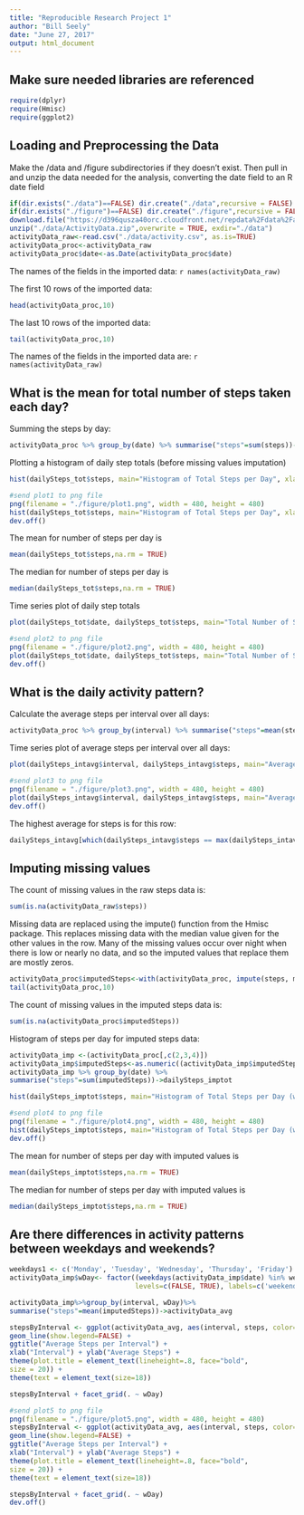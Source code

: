---
title: "Reproducible Research Project 1"
author: "Bill Seely"
date: "June 27, 2017"
output: html_document
---
## Make sure needed libraries are referenced

```{r setup, results="hide",warning=FALSE, message=FALSE}
require(dplyr)
require(Hmisc)
require(ggplot2)
```

## Loading and Preprocessing the Data

Make the /data and /figure subdirectories if they doesn't exist.
Then pull in and unzip the data needed for the analysis,
converting the date field to an R date field


```{r getdata, echo=TRUE}
if(dir.exists("./data")==FALSE) dir.create("./data",recursive = FALSE)
if(dir.exists("./figure")==FALSE) dir.create("./figure",recursive = FALSE)
download.file("https://d396qusza40orc.cloudfront.net/repdata%2Fdata%2Factivity.zip", destfile="./data/ActivityData.zip")
unzip("./data/ActivityData.zip",overwrite = TRUE, exdir="./data")
activityData_raw<-read.csv("./data/activity.csv", as.is=TRUE)
activityData_proc<-activityData_raw
activityData_proc$date<-as.Date(activityData_proc$date)
```

The names of the fields in the imported data:
`r names(activityData_raw)`

The first 10 rows of the imported data:
```{r,echo=FALSE}
head(activityData_proc,10)
```

The last 10 rows of the imported data:
```{r,echo=FALSE}
tail(activityData_proc,10)
```

The names of the fields in the imported data are:
`r names(activityData_raw)`

## What is the mean for total number of steps taken each day?

Summing the steps by day:
```{r,echo=TRUE}
activityData_proc %>% group_by(date) %>% summarise("steps"=sum(steps))->dailySteps_tot
```

Plotting a histogram of daily step totals (before missing values imputation)
```{r plot1, echo=TRUE}
hist(dailySteps_tot$steps, main="Histogram of Total Steps per Day", xlab = "Steps")
```

```{r outplot1, include=FALSE}
#send plot1 to png file
png(filename = "./figure/plot1.png", width = 480, height = 480)
hist(dailySteps_tot$steps, main="Histogram of Total Steps per Day", xlab = "Steps")
dev.off()
```


The mean for number of steps per day is
```{r echo=TRUE}
mean(dailySteps_tot$steps,na.rm = TRUE)
```
The median for number of steps per day is
```{r echo=TRUE}
median(dailySteps_tot$steps,na.rm = TRUE)
```

Time series plot of daily step totals
```{r plot2, echo=TRUE}
plot(dailySteps_tot$date, dailySteps_tot$steps, main="Total Number of Steps per Day", xlab="Date", ylab="Steps", type="b")
```

```{r outplot2, include=FALSE}
#send plot2 to png file
png(filename = "./figure/plot2.png", width = 480, height = 480)
plot(dailySteps_tot$date, dailySteps_tot$steps, main="Total Number of Steps per Day", xlab="Date", ylab="Steps", type="b")
dev.off()
```

## What is the daily activity pattern?

Calculate the average steps per interval over all days:

```{r}
activityData_proc %>% group_by(interval) %>% summarise("steps"=mean(steps, na.rm=TRUE))->dailySteps_intavg
```


Time series plot of average steps per interval over all days:

```{r plot3, echo=TRUE}
plot(dailySteps_intavg$interval, dailySteps_intavg$steps, main="Average Steps per Interval", xlab="Interval", ylab="Avg. Steps for Interval", type="l", col="red")
```

```{r outplot3, include=FALSE}
#send plot3 to png file
png(filename = "./figure/plot3.png", width = 480, height = 480)
plot(dailySteps_intavg$interval, dailySteps_intavg$steps, main="Average Steps per Interval", xlab="Interval", ylab="Avg. Steps for Interval", type="l", col="red")
dev.off()
```

The highest average for steps is for this row:
```{r echo=TRUE} 
dailySteps_intavg[which(dailySteps_intavg$steps == max(dailySteps_intavg$steps, na.rm=TRUE)), ]
```


## Imputing missing values

The count of missing values in the raw steps data is:
```{r echo=TRUE}
sum(is.na(activityData_raw$steps))
```

Missing data are replaced using the impute() function from the Hmisc package.
This replaces missing data with the median value given for the other values in the row. Many of the missing values occur over night when there is low or nearly no data, and so the imputed values that replace them are mostly zeros. 

```{r, echo=TRUE}
activityData_proc$imputedSteps<-with(activityData_proc, impute(steps, median))
tail(activityData_proc,10)
```

The count of missing values in the imputed steps data is:
```{r echo=TRUE}
sum(is.na(activityData_proc$imputedSteps))
```

Histogram of steps per day for imputed steps data:
```{r plot4, echo=TRUE}
activityData_imp <-(activityData_proc[,c(2,3,4)])
activityData_imp$imputedSteps<-as.numeric((activityData_imp$imputedSteps))
activityData_imp %>% group_by(date) %>%
summarise("steps"=sum(imputedSteps))->dailySteps_imptot

hist(dailySteps_imptot$steps, main="Histogram of Total Steps per Day (w/ Imputed Missing Data)", xlab = "Steps")
```


```{r outplot4, include=FALSE}
#send plot4 to png file
png(filename = "./figure/plot4.png", width = 480, height = 480)
hist(dailySteps_imptot$steps, main="Histogram of Total Steps per Day (w/ Imputed Missing Data)", xlab = "Steps")
dev.off()
```

The mean for number of steps per day with imputed values is
```{r echo=TRUE}
mean(dailySteps_imptot$steps,na.rm = TRUE)
```
The median for number of steps per day with imputed values is
```{r echo=TRUE}
median(dailySteps_imptot$steps,na.rm = TRUE)
```


## Are there differences in activity patterns between weekdays and weekends?

```{r weekdays, echo=TRUE}
weekdays1 <- c('Monday', 'Tuesday', 'Wednesday', 'Thursday', 'Friday')
activityData_imp$wDay<- factor((weekdays(activityData_imp$date) %in% weekdays1),
                               levels=c(FALSE, TRUE), labels=c('weekend', 'weekday'))
```

```{r plot5, echo=TRUE}
activityData_imp%>%group_by(interval, wDay)%>%
summarise("steps"=mean(imputedSteps))->activityData_avg

stepsByInterval <- ggplot(activityData_avg, aes(interval, steps, color="red")) +
geom_line(show.legend=FALSE) +
ggtitle("Average Steps per Interval") +
xlab("Interval") + ylab("Average Steps") +
theme(plot.title = element_text(lineheight=.8, face="bold",
size = 20)) +
theme(text = element_text(size=18))

stepsByInterval + facet_grid(. ~ wDay)
```


```{r outplot5, include=FALSE}
#send plot5 to png file
png(filename = "./figure/plot5.png", width = 480, height = 480)
stepsByInterval <- ggplot(activityData_avg, aes(interval, steps, color="red")) +
geom_line(show.legend=FALSE) +
ggtitle("Average Steps per Interval") +
xlab("Interval") + ylab("Average Steps") +
theme(plot.title = element_text(lineheight=.8, face="bold",
size = 20)) +
theme(text = element_text(size=18))

stepsByInterval + facet_grid(. ~ wDay)
dev.off()
```



